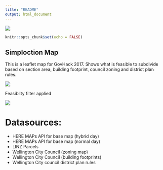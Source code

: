 ```yaml
---
title: "README"
output: html_document
---
```


![](logo2.png)

```r
knitr::opts_chunk$set(echo = FALSE)
```

## Simploction Map

This is a leaflet map for GovHack 2017.
Shows what is feasible to subdivide based on section area, building footprint, council zoning and district plan rules.

![](map_before.png)

Feasiblity filter applied

![](map_feasible.png)

# Datasources:

* HERE MAPs API for base map (hybrid day)
* HERE MAPs API for base map (normal day)
* LINZ Parcels
* Wellington City Council (zoning map)
* Wellington City Council (building footprints)
* Wellington City council district plan rules
